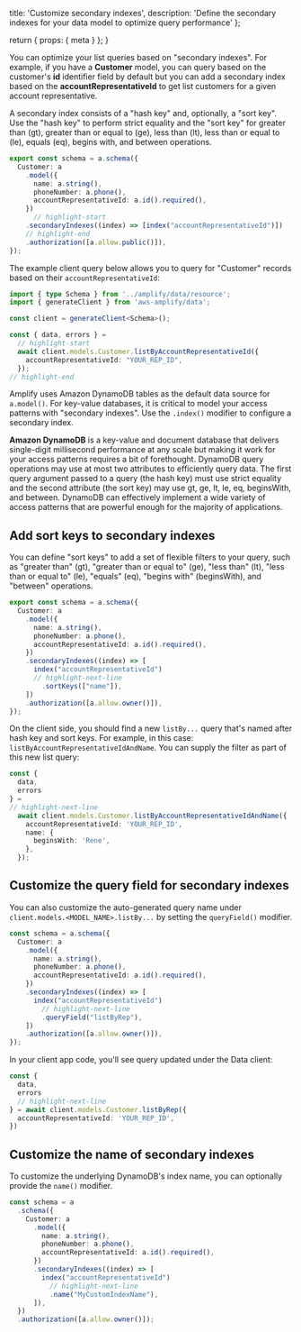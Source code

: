   title: 'Customize secondary indexes',
  description:
    'Define the secondary indexes for your data model to optimize query performance'
};

  return {
    props: {
      meta
    }
  };
}

You can optimize your list queries based on "secondary indexes". For example, if you have a **Customer** model, you can query based on the customer's **id** identifier field by default but you can add a secondary index based on the **accountRepresentativeId** to get list customers for a given account representative.

A secondary index consists of a "hash key" and, optionally, a "sort key". Use the "hash key" to perform strict equality and the "sort key" for greater than (gt), greater than or equal to (ge), less than (lt), less than or equal to (le), equals (eq), begins with, and between operations.

```ts
export const schema = a.schema({
  Customer: a
    .model({
      name: a.string(),
      phoneNumber: a.phone(),
      accountRepresentativeId: a.id().required(),
    })
      // highlight-start
    .secondaryIndexes((index) => [index("accountRepresentativeId")])
    // highlight-end
    .authorization([a.allow.public()]),
});
```

The example client query below allows you to query for "Customer" records based on their `accountRepresentativeId`:

```ts
import { type Schema } from '../amplify/data/resource';
import { generateClient } from 'aws-amplify/data';

const client = generateClient<Schema>();

const { data, errors } =
  // highlight-start
  await client.models.Customer.listByAccountRepresentativeId({
    accountRepresentativeId: "YOUR_REP_ID",
  });
// highlight-end
```

<Accordion title="Review how this works under the hood with Amazon DynamoDB">

Amplify uses Amazon DynamoDB tables as the default data source for `a.model()`. For key-value databases, it is critical to model your access patterns with "secondary indexes". Use the `.index()` modifier to configure a secondary index.

**Amazon DynamoDB** is a key-value and document database that delivers single-digit millisecond performance at any scale but making it work for your access patterns requires a bit of forethought. DynamoDB query operations may use at most two attributes to efficiently query data. The first query argument passed to a query (the hash key) must use strict equality and the second attribute (the sort key) may use gt, ge, lt, le, eq, beginsWith, and between. DynamoDB can effectively implement a wide variety of access patterns that are powerful enough for the majority of applications.

</Accordion>

## Add sort keys to secondary indexes

You can define "sort keys" to add a set of flexible filters to your query, such as "greater than" (gt), "greater than or equal to" (ge), "less than" (lt), "less than or equal to" (le), "equals" (eq), "begins with" (beginsWith), and "between" operations.

```ts title="amplify/data/resource.ts"
export const schema = a.schema({
  Customer: a
    .model({
      name: a.string(),
      phoneNumber: a.phone(),
      accountRepresentativeId: a.id().required(),
    })
    .secondaryIndexes((index) => [
      index("accountRepresentativeId")
      // highlight-next-line
        .sortKeys(["name"]),
    ])
    .authorization([a.allow.owner()]),
});
```

On the client side, you should find a new `listBy...` query that's named after hash key and sort keys. For example, in this case: `listByAccountRepresentativeIdAndName`. You can supply the filter as part of this new list query:

```ts
const {
  data,
  errors
} =
// highlight-next-line
  await client.models.Customer.listByAccountRepresentativeIdAndName({
    accountRepresentativeId: 'YOUR_REP_ID',
    name: {
      beginsWith: 'Rene',
    },
  });
```

## Customize the query field for secondary indexes

You can also customize the auto-generated query name under `client.models.<MODEL_NAME>.listBy...` by setting the `queryField()` modifier.

```ts title="amplify/data/resource.ts"
const schema = a.schema({
  Customer: a
    .model({
      name: a.string(),
      phoneNumber: a.phone(),
      accountRepresentativeId: a.id().required(),
    })
    .secondaryIndexes((index) => [
      index("accountRepresentativeId")
        // highlight-next-line
        .queryField("listByRep"),
    ])
    .authorization([a.allow.owner()]),
});
```

In your client app code, you'll see query updated under the Data client:

```ts
const {
  data,
  errors
  // highlight-next-line
} = await client.models.Customer.listByRep({
  accountRepresentativeId: 'YOUR_REP_ID',
})
```

## Customize the name of secondary indexes

To customize the underlying DynamoDB's index name, you can optionally provide the `name()` modifier.

```ts
const schema = a
  .schema({
    Customer: a
      .model({
        name: a.string(),
        phoneNumber: a.phone(),
        accountRepresentativeId: a.id().required(),
      })
      .secondaryIndexes((index) => [
        index("accountRepresentativeId")
          // highlight-next-line
          .name("MyCustomIndexName"),
      ]),
  })
  .authorization([a.allow.owner()]);
```

